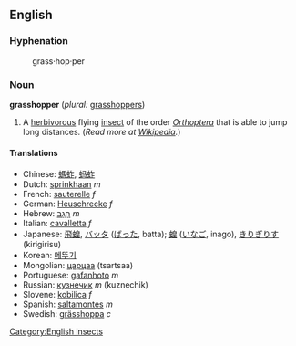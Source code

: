 ==English==

===Hyphenation===

:grass&middot;hop&middot;per

===Noun===

'''grasshopper''' (''plural:'' [[grasshoppers]])

# A [[herbivorous]] flying [[insect]] of the order ''[[Orthoptera]]'' that is able to jump long distances. (''Read more at [[w:Grasshopper|Wikipedia]].'')

====Translations====

*Chinese: [[螞蚱]], [[蚂蚱]]
*Dutch: [[sprinkhaan]] ''m''
*French: [[sauterelle]] ''f''
*German: [[Heuschrecke]] ''f''
*Hebrew: [[חגב|חָגָב]] ''m''
*Italian: [[cavalletta]] ''f''
*Japanese: [[飛蝗]], [[バッタ]] ([[ばった]], batta); [[蝗]] ([[いなご]], inago), [[きりぎりす]] (kirigirisu)
*Korean: [[메뚜기]]
*Mongolian: [[царцаа]] (tsartsaa)
*Portuguese: [[gafanhoto]] ''m''
*Russian: [[кузнечик]] ''m'' (kuznechik)
*Slovene: [[kobilica]] ''f''
*Spanish: [[saltamontes]] ''m''
*Swedish: [[grässhoppa]] ''c''

[[Category:English insects]]